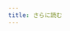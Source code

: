 ```yaml
---
title: さらに読む
---
```



<!-- 生成AIの急速な進化は私たちの生活や仕事の在り方を大きく変えようとしていますが、その進化のスピードに追いつくのはますます困難になっています。arXivに発表されるAI論文の数は指数関数的に増加しており、Stable Diffusionは史上最も急成長したオープンソースプロジェクトの一つとなっています。AIアートツールMidjourneyのDiscordサーバーは数千万のメンバーを擁し、最大のゲームコミュニティをも超えています。最も注目を集めたのはOpenAIが発表したChatGPTで、わずか2ヶ月で1億ユーザーに達し、史上最速で成長した消費者向けアプリとなりました。AIと共に働くことを学ぶことは、急速に需要の高いスキルの一つとなっています。

AIを専門的に使用する人々はすぐに、出力の品質が入力に大きく依存することを学びます。プロンプトエンジニアリングという分野が、AIモデルの信頼性、効率性、正確性を向上させるためのベストプラクティスとして生まれました。中国のテクノロジー大手Baiduの共同創設者兼CEOであるRobin Liは、「10年後には世界の仕事の半分がプロンプトエンジニアリングに関わるだろう」と述べています。しかし、プロンプトエンジニアリングはMicrosoft Excelの熟練度に似た、多くの仕事で必要とされるスキルになると予想されており、それ自体が人気のある職業タイトルになることはないでしょう。この新しい変革の波は、私たちがコンピュータについて知っていたことをすべて変えています。私たちは毎回同じ結果を返すアルゴリズムを作成することに慣れていましたが、AIはそうではありません。AIの応答は決定論的ではなく、非決定論的です。数十年間にわたってムーアの法則のおかげで、リアルタイム計算をほとんど無視できるコストで期待するようになり、コストとレイテンシが再び重要な要素となっています。これらのモデルが自信を持って誤った情報を生成する傾向があることが最大の障害であり、これを幻覚と呼びますが、このために私たちは自分の仕事の正確性を評価する方法を再考する必要があります。

私たちは2020年のGPT-3ベータ版から生成AIと共に仕事をしてきましたが、モデルが進化するにつれて、多くの初期のプロンプトのトリックやハックはもはや必要なくなりました。時間が経つにつれて、新しいモデルでも役立つ一貫した原則が現れ、テキスト生成や画像生成の両方に適用されました。私たちはこれらの時代を超えた原則に基づいてこの本を書き、今後5年間でAIに何が起こっても役立つスキルを学ぶ手助けをします。AIと共に働く鍵は、「すべてを変える魔法のような言葉を最後に追加する方法を見つけること」ではなく、OpenAIの共同創設者Sam Altmanが述べるように、「アイデアの質と、自分が何を求めているかの理解」にあります。5年後に「プロンプトエンジニアリング」と呼ばれるかどうかはわかりませんが、生成AIと効果的に働くことはますます重要になります。 -->